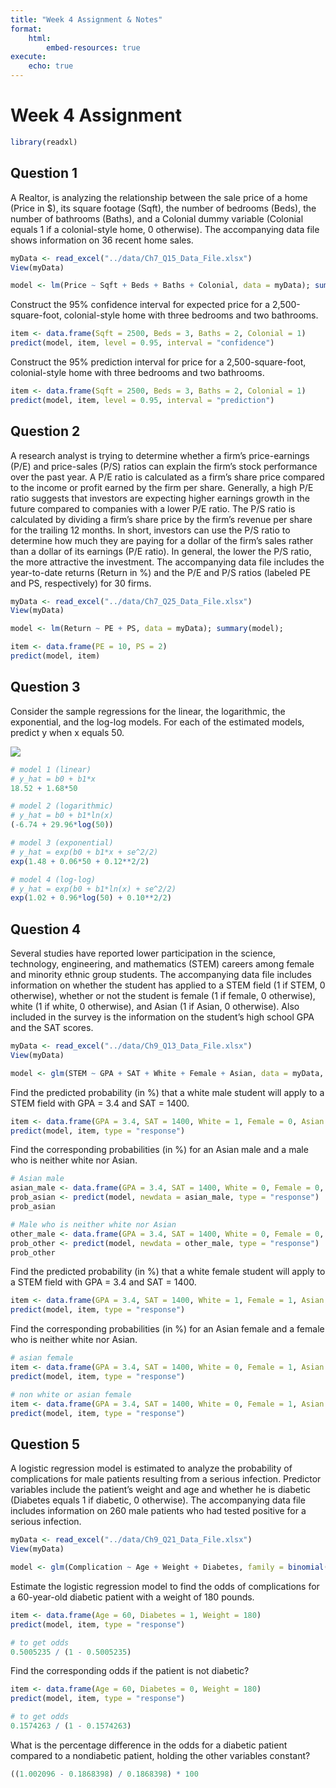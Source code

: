 ```yaml
---
title: "Week 4 Assignment & Notes"
format: 
    html:
        embed-resources: true
execute:
    echo: true
---
```


# Week 4 Assignment

```r
library(readxl)
```

## Question 1

A Realtor, is analyzing the relationship between the sale price of a home (Price in \$), its square footage (Sqft), the number of bedrooms (Beds), the number of bathrooms (Baths), and a Colonial dummy variable (Colonial equals 1 if a colonial-style home, 0 otherwise). The accompanying data file shows information on 36 recent home sales.

```r
myData <- read_excel("../data/Ch7_Q15_Data_File.xlsx")
View(myData)
```

```r
model <- lm(Price ~ Sqft + Beds + Baths + Colonial, data = myData); summary(model);
```

Construct the 95% confidence interval for expected price for a 2,500-square-foot, colonial-style home with three bedrooms and two bathrooms.

```r
item <- data.frame(Sqft = 2500, Beds = 3, Baths = 2, Colonial = 1)
predict(model, item, level = 0.95, interval = "confidence")
```

Construct the 95% prediction interval for price for a 2,500-square-foot, colonial-style home with three bedrooms and two bathrooms.

```r
item <- data.frame(Sqft = 2500, Beds = 3, Baths = 2, Colonial = 1)
predict(model, item, level = 0.95, interval = "prediction")
```

## Question 2

A research analyst is trying to determine whether a firm’s price-earnings (P/E) and price-sales (P/S) ratios can explain the firm’s stock performance over the past year. A P/E ratio is calculated as a firm’s share price compared to the income or profit earned by the firm per share. Generally, a high P/E ratio suggests that investors are expecting higher earnings growth in the future compared to companies with a lower P/E ratio. The P/S ratio is calculated by dividing a firm’s share price by the firm’s revenue per share for the trailing 12 months. In short, investors can use the P/S ratio to determine how much they are paying for a dollar of the firm’s sales rather than a dollar of its earnings (P/E ratio). In general, the lower the P/S ratio, the more attractive the investment. The accompanying data file includes the year-to-date returns (Return in %) and the P/E and P/S ratios (labeled PE and PS, respectively) for 30 firms.

```r
myData <- read_excel("../data/Ch7_Q25_Data_File.xlsx")
View(myData)
```

```r
model <- lm(Return ~ PE + PS, data = myData); summary(model);
```

```r
item <- data.frame(PE = 10, PS = 2)
predict(model, item)
```

## Question 3

Consider the sample regressions for the linear, the logarithmic, the exponential, and the log-log models. For each of the estimated models, predict y when x equals 50.

![](images/Screenshot%202025-10-19%20160513.png){fig-align="center"}

```r
# model 1 (linear)
# y_hat = b0 + b1*x
18.52 + 1.68*50
```

```r
# model 2 (logarithmic)
# y_hat = b0 + b1*ln(x)
(-6.74 + 29.96*log(50))
```

```r
# model 3 (exponential)
# y_hat = exp(b0 + b1*x + se^2/2)
exp(1.48 + 0.06*50 + 0.12**2/2)
```

```r
# model 4 (log-log)
# y_hat = exp(b0 + b1*ln(x) + se^2/2)
exp(1.02 + 0.96*log(50) + 0.10**2/2)
```

## Question 4

Several studies have reported lower participation in the science, technology, engineering, and mathematics (STEM) careers among female and minority ethnic group students. The accompanying data file includes information on whether the student has applied to a STEM field (1 if STEM, 0 otherwise), whether or not the student is female (1 if female, 0 otherwise), white (1 if white, 0 otherwise), and Asian (1 if Asian, 0 otherwise). Also included in the survey is the information on the student’s high school GPA and the SAT scores.

```r
myData <- read_excel("../data/Ch9_Q13_Data_File.xlsx")
View(myData)
```

```r
model <- glm(STEM ~ GPA + SAT + White + Female + Asian, data = myData, family = binomial(link = "logit")); summary(model);
```

Find the predicted probability (in %) that a white male student will apply to a STEM field with GPA = 3.4 and SAT = 1400.

```r
item <- data.frame(GPA = 3.4, SAT = 1400, White = 1, Female = 0, Asian = 0)
predict(model, item, type = "response")
```

Find the corresponding probabilities (in %) for an Asian male and a male who is neither white nor Asian.

```r
# Asian male
asian_male <- data.frame(GPA = 3.4, SAT = 1400, White = 0, Female = 0, Asian = 1)
prob_asian <- predict(model, newdata = asian_male, type = "response")
prob_asian
```

```r
# Male who is neither white nor Asian
other_male <- data.frame(GPA = 3.4, SAT = 1400, White = 0, Female = 0, Asian = 0)
prob_other <- predict(model, newdata = other_male, type = "response")
prob_other
```

Find the predicted probability (in %) that a white female student will apply to a STEM field with GPA = 3.4 and SAT = 1400.

```r
item <- data.frame(GPA = 3.4, SAT = 1400, White = 1, Female = 1, Asian = 0)
predict(model, item, type = "response")
```

Find the corresponding probabilities (in %) for an Asian female and a female who is neither white nor Asian.

```r
# asian female
item <- data.frame(GPA = 3.4, SAT = 1400, White = 0, Female = 1, Asian = 1)
predict(model, item, type = "response")
```

```r
# non white or asian female
item <- data.frame(GPA = 3.4, SAT = 1400, White = 0, Female = 1, Asian = 0)
predict(model, item, type = "response")
```

## Question 5

A logistic regression model is estimated to analyze the probability of complications for male patients resulting from a serious infection. Predictor variables include the patient’s weight and age and whether he is diabetic (Diabetes equals 1 if diabetic, 0 otherwise). The accompanying data file includes information on 260 male patients who had tested positive for a serious infection.

```r
myData <- read_excel("../data/Ch9_Q21_Data_File.xlsx")
View(myData)
```

```r
model <- glm(Complication ~ Age + Weight + Diabetes, family = binomial(link = "logit"), data = myData); summary(model);
```

Estimate the logistic regression model to find the odds of complications for a 60-year-old diabetic patient with a weight of 180 pounds.

```r
item <- data.frame(Age = 60, Diabetes = 1, Weight = 180)
predict(model, item, type = "response")
```

```r
# to get odds
0.5005235 / (1 - 0.5005235)
```

Find the corresponding odds if the patient is not diabetic?

```r
item <- data.frame(Age = 60, Diabetes = 0, Weight = 180)
predict(model, item, type = "response")
```

```r
# to get odds
0.1574263 / (1 - 0.1574263)
```

What is the percentage difference in the odds for a diabetic patient compared to a nondiabetic patient, holding the other variables constant?

```r
((1.002096 - 0.1868398) / 0.1868398) * 100
```